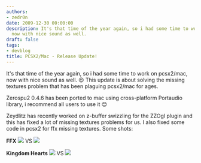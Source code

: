 ```yaml
---
authors:
- zedr0n
date: 2009-12-30 00:00:00
description: It's that time of the year again, so i had some time to work on pcsx2/mac,
  now with nice sound as well.
draft: false
tags:
- devblog
title: PCSX2/Mac - Release Update!
---
```


It's that time of the year again, so i had some time to work on pcsx2/mac, now with nice sound as well.
😉 This update is about solving the missing
textures problem that has been plaguing pcsx2/mac for ages.

<!-- truncate -->

Zerospu2 0.4.6 has been ported to mac using cross-platform Portaudio
library, i recommend all users to use it
😊

Zeydlitz has recently worked on z-buffer swizzling for the ZZOgl plugin
and this has fixed a lot of missing textures problems for us. I also
fixed some code in pcsx2 for ffx missing textures. Some shots:

**FFX**
[![](./img/x11screensnapz018.th.jpg)](./img/x11screensnapz018.jpg)
VS
[![](./img/x11screensnapz024.th.jpg)](./img/x11screensnapz024.jpg)

**Kingdom Hearts**
[![](./img/x11screensnapz025.th.jpg)](./img/x11screensnapz025.jpg)
VS
[![](./img/x11screensnapz027.th.jpg)](./img/x11screensnapz027.jpg)